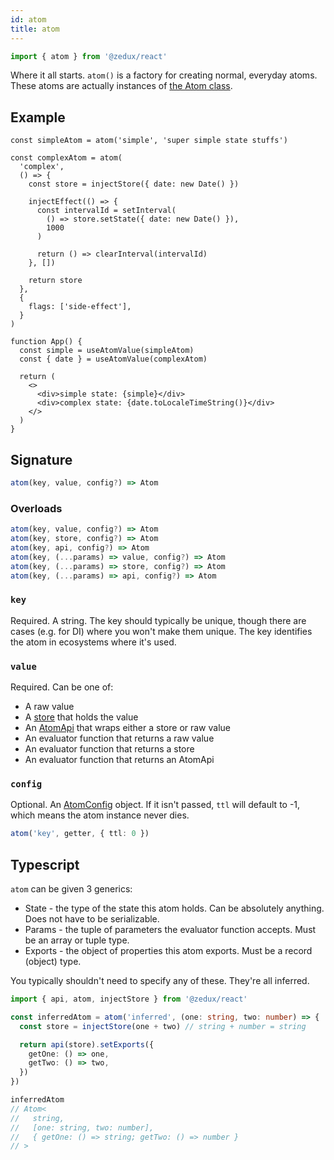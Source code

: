 ```yaml
---
id: atom
title: atom
---
```



```ts
import { atom } from '@zedux/react'
```

Where it all starts. `atom()` is a factory for creating normal, everyday atoms. These atoms are actually instances of [the Atom class](../classes/Atom).

## Example

```tsx live ecosystemId=atom/example resultVar=App
const simpleAtom = atom('simple', 'super simple state stuffs')

const complexAtom = atom(
  'complex',
  () => {
    const store = injectStore({ date: new Date() })

    injectEffect(() => {
      const intervalId = setInterval(
        () => store.setState({ date: new Date() }),
        1000
      )

      return () => clearInterval(intervalId)
    }, [])

    return store
  },
  {
    flags: ['side-effect'],
  }
)

function App() {
  const simple = useAtomValue(simpleAtom)
  const { date } = useAtomValue(complexAtom)

  return (
    <>
      <div>simple state: {simple}</div>
      <div>complex state: {date.toLocaleTimeString()}</div>
    </>
  )
}
```

## Signature

```ts
atom(key, value, config?) => Atom
```

### Overloads

```ts
atom(key, value, config?) => Atom
atom(key, store, config?) => Atom
atom(key, api, config?) => Atom
atom(key, (...params) => value, config?) => Atom
atom(key, (...params) => store, config?) => Atom
atom(key, (...params) => api, config?) => Atom
```

### `key`

Required. A string. The key should typically be unique, though there are cases (e.g. for DI) where you won't make them unique. The key identifies the atom in ecosystems where it's used.

<AtomKeyDesc />

### `value`

Required. Can be one of:

- A raw value
- A [store](../classes/Store) that holds the value
- An [AtomApi](../classes/AtomApi) that wraps either a store or raw value
- An evaluator function that returns a raw value
- An evaluator function that returns a store
- An evaluator function that returns an AtomApi

### `config`

Optional. An [AtomConfig](../types/AtomConfig) object. If it isn't passed, `ttl` will default to -1, which means the atom instance never dies.

```ts
atom('key', getter, { ttl: 0 })
```

## Typescript

`atom` can be given 3 generics:

- State - the type of the state this atom holds. Can be absolutely anything. Does not have to be serializable.
- Params - the tuple of parameters the evaluator function accepts. Must be an array or tuple type.
- Exports - the object of properties this atom exports. Must be a record (object) type.

You typically shouldn't need to specify any of these. They're all inferred.

```ts
import { api, atom, injectStore } from '@zedux/react'

const inferredAtom = atom('inferred', (one: string, two: number) => {
  const store = injectStore(one + two) // string + number = string

  return api(store).setExports({
    getOne: () => one,
    getTwo: () => two,
  })
})

inferredAtom
// Atom<
//   string,
//   [one: string, two: number],
//   { getOne: () => string; getTwo: () => number }
// >
```
